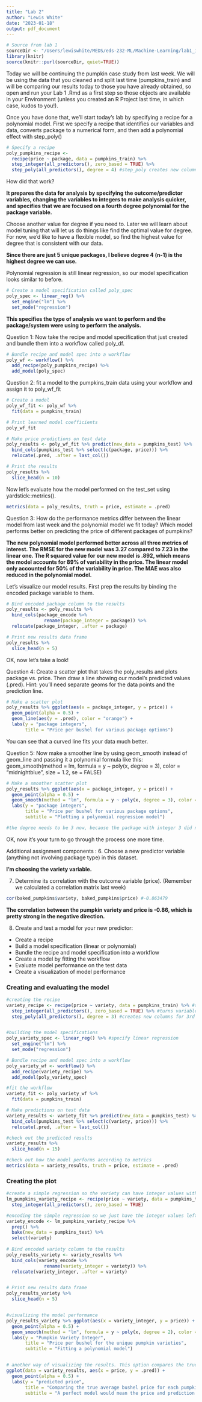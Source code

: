 ```yaml
---
title: "Lab 2"
author: "Lewis White"
date: "2023-01-18"
output: pdf_document
---
```


```r
# Source from lab 1
sourceDir <- "/Users/lewiswhite/MEDS/eds-232-ML/Machine-Learning/lab1_intro_ML/lab1.Rmd"
library(knitr)
source(knitr::purl(sourceDir, quiet=TRUE))
```


Today we will be continuing the pumpkin case study from last week. We will be using the data that you cleaned and split last time (pumpkins_train) and will be comparing our results today to those you have already obtained, so open and run your Lab 1 .Rmd as a first step so those objects are available in your Environment (unless you created an R Project last time, in which case, kudos to you!).  

Once you have done that, we'll start today's lab by specifying a recipe for a polynomial model.  First we specify a recipe that identifies our variables and data, converts package to a numerical form, and then add a polynomial effect with step_poly()

```r
# Specify a recipe
poly_pumpkins_recipe <-
  recipe(price ~ package, data = pumpkins_train) %>%
  step_integer(all_predictors(), zero_based = TRUE) %>% 
  step_poly(all_predictors(), degree = 4) #step_poly creates new columns that are basis expansions of variables using orthogonal polynomials.
```

How did that work?

**It prepares the data for analysis by specifying the outcome/predictor variables, changing the variables to integers to make analysis quicker, and specifies that we are focused on a fourth degree polynomial for the package variable.**

Choose another value for degree if you need to. Later we will learn about model tuning that will let us do things like find the optimal value for degree.  For now, we'd like to have a flexible model, so find the highest value for degree that is consistent with our data.

**Since there are just 5 unique packages, I believe degree 4 (n-1) is the highest degree we can use.**

Polynomial regression is still linear regression, so our model specification looks similar to before.

```r
# Create a model specification called poly_spec
poly_spec <- linear_reg() %>% 
  set_engine("lm") %>% 
  set_mode("regression")
```

**This specifies the type of analysis we want to perform and the package/system were using to perform the analysis.**


Question 1: Now take the recipe and model specification that just created and bundle them into a workflow called poly_df.

```r
# Bundle recipe and model spec into a workflow
poly_wf <- workflow() %>%
  add_recipe(poly_pumpkins_recipe) %>%
  add_model(poly_spec)
```


Question 2: fit a model to the pumpkins_train data using your workflow and assign it to poly_wf_fit
```r
# Create a model
poly_wf_fit <- poly_wf %>%
  fit(data = pumpkins_train)
```

```r
# Print learned model coefficients
poly_wf_fit
```


```r
# Make price predictions on test data
poly_results <- poly_wf_fit %>% predict(new_data = pumpkins_test) %>% 
  bind_cols(pumpkins_test %>% select(c(package, price))) %>% 
  relocate(.pred, .after = last_col())

# Print the results
poly_results %>% 
  slice_head(n = 10)
```

Now let's evaluate how the model performed on the test_set using yardstick::metrics().
```r
metrics(data = poly_results, truth = price, estimate = .pred)
```

Question 3: How do the performance metrics differ between the linear model from last week and the polynomial model we fit today?  Which model performs better on predicting the price of different packages of pumpkins?

**The new polynomial model performed better across all three metrics of interest. The RMSE for the new model was 3.27 compared to 7.23 in the linear one. The R squared value for our new model is .892, which means the model accounts for 89% of variability in the price. The linear model only accounted for 50% of the variability in price. The MAE was also reduced in the polynomial model.**


Let's visualize our model results.  First prep the results by binding the encoded package variable to them.
```r
# Bind encoded package column to the results
poly_results <- poly_results %>% 
  bind_cols(package_encode %>% 
              rename(package_integer = package)) %>% 
  relocate(package_integer, .after = package)

# Print new results data frame
poly_results %>% 
  slice_head(n = 5)
```

OK, now let's take a look! 

Question 4: Create a scatter plot that takes the poly_results and plots package vs. price.  Then draw a line showing our model's predicted values (.pred). Hint: you'll need separate geoms for the data points and the prediction line.
```r
# Make a scatter plot
poly_results %>% ggplot(aes(x = package_integer, y = price)) +
  geom_point(alpha = 0.5) +
  geom_line(aes(y = .pred), color = "orange") +
  labs(y = "package integers",
       title = "Price per bushel for various package options")

```

You can see that a curved line fits your data much better.

Question 5: Now make a smoother line by using geom_smooth instead of geom_line and passing it a polynomial formula like this:
geom_smooth(method = lm, formula = y ~ poly(x, degree = 3), color = "midnightblue", size = 1.2, se = FALSE)

```r
# Make a smoother scatter plot 
poly_results %>% ggplot(aes(x = package_integer, y = price)) +
  geom_point(alpha = 0.5) +
  geom_smooth(method = "lm", formula = y ~ poly(x, degree = 3), color = "orange", size = 1.2, se = FALSE) +
  labs(y = "package integers",
       title = "Price per bushel for various package options",
       subtitle = "Plotting a polynomial regression model") 

#the degree needs to be 3 now, because the package with integer 3 did not exist in our test data set. 
```

OK, now it's your turn to go through the process one more time.
 
Additional assignment components :
6. Choose  a new predictor variable (anything not involving package type) in this dataset.

**I'm choosing the variety variable.**

7. Determine its correlation with the outcome variable (price).  (Remember we calculated a correlation matrix last week)

```r
cor(baked_pumpkins$variety, baked_pumpkins$price) #-0.863479
```

**The correlation between the pumpkin variety and price is -0.86, which is pretty strong in the negative direction.** 

8. Create and test a model for your new predictor:
  - Create a recipe
  - Build a model specification (linear or polynomial)
  - Bundle the recipe and model specification into a workflow
  - Create a model by fitting the workflow
  - Evaluate model performance on the test data
  - Create a visualization of model performance
  
### Creating and evaluating the model  
```r
#creating the recipe 
variety_recipe <- recipe(price ~ variety, data = pumpkins_train) %>% #specify model 
  step_integer(all_predictors(), zero_based = TRUE) %>% #turns variables into integers
  step_poly(all_predictors(), degree = 3) #creates new columns for 3rd degree polynomials 


#building the model specifications
poly_variety_spec <- linear_reg() %>% #specify linear regression 
  set_engine("lm") %>%  
  set_mode("regression")

# Bundle recipe and model spec into a workflow
poly_variety_wf <- workflow() %>%
  add_recipe(variety_recipe) %>%
  add_model(poly_variety_spec)

#fit the workflow 
variety_fit <- poly_variety_wf %>%
  fit(data = pumpkins_train)

# Make predictions on test data
variety_results <- variety_fit %>% predict(new_data = pumpkins_test) %>%
  bind_cols(pumpkins_test %>% select(c(variety, price))) %>%
  relocate(.pred, .after = last_col())

#check out the predicted results
variety_results %>%
  slice_head(n = 15)

#check out how the model performs according to metrics  
metrics(data = variety_results, truth = price, estimate = .pred)

```


### Creating the plot

```r
#create a simple regression so the variety can have integer values without the polynomials complicating things
lm_pumpkins_variety_recipe <- recipe(price ~ variety, data = pumpkins_train) %>% 
  step_integer(all_predictors(), zero_based = TRUE)

#encoding the simple regression so we just have the integer values left
variety_encode <- lm_pumpkins_variety_recipe %>%
  prep() %>%
  bake(new_data = pumpkins_test) %>%
  select(variety)
  
# Bind encoded variety column to the results
poly_results_variety <- variety_results %>% 
  bind_cols(variety_encode %>% 
              rename(variety_integer = variety)) %>% 
  relocate(variety_integer, .after = variety)


# Print new results data frame
poly_results_variety %>% 
  slice_head(n = 5)


#visualizing the model performance
poly_results_variety %>% ggplot(aes(x = variety_integer, y = price)) +
  geom_point(alpha = 0.5) +
  geom_smooth(method = "lm", formula = y ~ poly(x, degree = 2), color = "orange", size = 1.2, se = FALSE) +
  labs(y = "Pumpkin Variety Integer",
       title = "Price per bushel for the unique pumpkin varieties",
       subtitle = "Fitting a polynomial model")


# another way of visualizing the results. This option compares the true price to the predicted price 
ggplot(data = variety_results, aes(x = price, y = .pred)) +
  geom_point(alpha = 0.5) +
  labs(y = "predicted price",
       title = "Comparing the true average bushel price for each pumpkin variety to our predicted value",
       subtitle = "A perfect model would mean the price and prediction would be the same for each value")

```
  
  